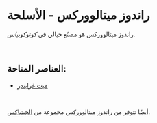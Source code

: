 # راندوز ميتالووركس - الأسلحة  

راندوز ميتالووركس هو مصنّع خيالي في *كونوكوبياس*.  

</br>  

## العناصر المتاحة:  

- [ميت غرايندر](/blockchain/nfts/weapons/randos-metalworks/meat-grinder)  

</br>  

أيضًا تتوفر من راندوز ميتالووركس مجموعة من [الجيتباكس](/blockchain/nfts/packs/randos-metalworks-jetpacks).  
